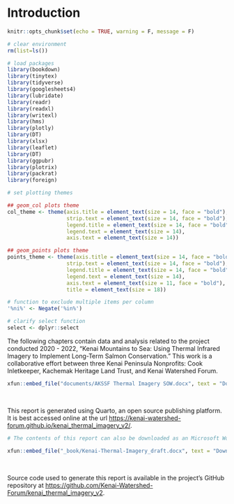 # Introduction

```r
knitr::opts_chunk$set(echo = TRUE, warning = F, message = F)

# clear environment
rm(list=ls())

# load packages
library(bookdown)
library(tinytex)
library(tidyverse)
library(googlesheets4)
library(lubridate)
library(readr)
library(readxl)
library(writexl)
library(hms)
library(plotly)
library(DT)
library(xlsx)
library(leaflet)
library(DT)
library(ggpubr)
library(plotrix)
library(packrat)
library(foreign)

# set plotting themes

## geom_col plots theme
col_theme <- theme(axis.title = element_text(size = 14, face = "bold"),
                   strip.text = element_text(size = 14, face = "bold"),
                   legend.title = element_text(size = 14, face = "bold"),
                   legend.text = element_text(size = 14),
                   axis.text = element_text(size = 14))

## geom_points plots theme
points_theme <- theme(axis.title = element_text(size = 14, face = "bold"),
                   strip.text = element_text(size = 14, face = "bold"),
                   legend.title = element_text(size = 14, face = "bold"),
                   legend.text = element_text(size = 14),
                   axis.text = element_text(size = 11, face = "bold"),
                   title = element_text(size = 18))

# function to exclude multiple items per column
'%ni%' <- Negate('%in%')

# clarify select function
select <- dplyr::select
```

The following chapters contain data and analysis related to the project conducted 2020 - 2022, "Kenai Mountains to Sea: Using Thermal Infrared Imagery to Implement Long-Term Salmon Conservation." This work is a collaborative effort between three Kenai Peninsula Nonprofits: Cook Inletkeeper, Kachemak Heritage Land Trust, and Kenai Watershed Forum.

```r

xfun::embed_file("documents/AKSSF Thermal Imagery SOW.docx", text = "Download the Project Scope of Work Document")

```

<br>

This report is generated using Quarto, an open source publishing platform. It is best accessed online at the url <https://kenai-watershed-forum.github.io/kenai_thermal_imagery_v2/>.

```r

# The contents of this report can also be downloaded as an Microsoft Word document here:

xfun::embed_file("_book/Kenai-Thermal-Imagery_draft.docx", text = "Download This Report as a Microsoft Word Document")

```

<br>

Source code used to generate this report is available in the project's GitHub repository at <https://github.com/Kenai-Watershed-Forum/kenai_thermal_imagery_v2>.

\newpage
